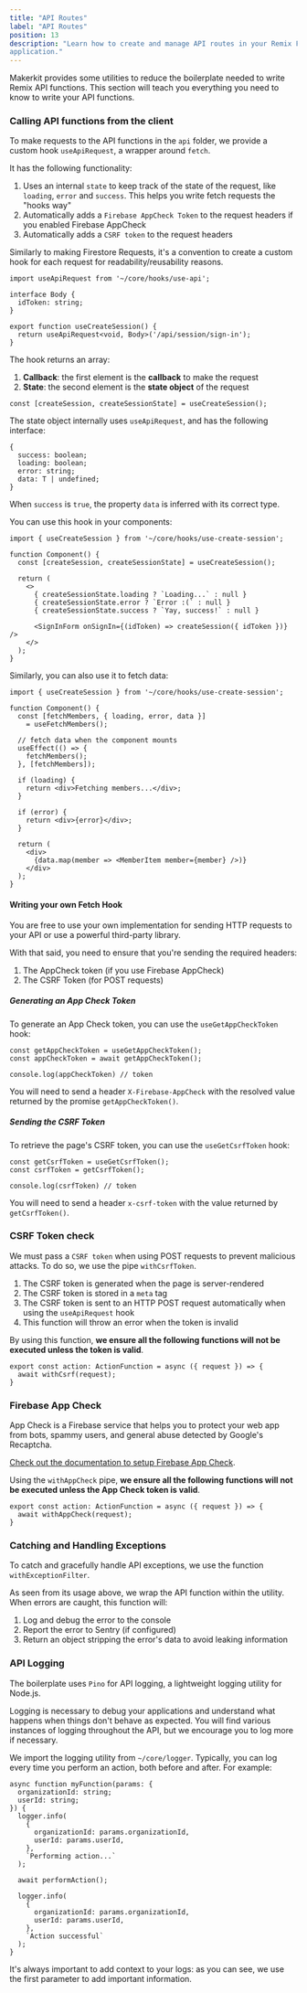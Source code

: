 ```yaml
---
title: "API Routes"
label: "API Routes"
position: 13
description: "Learn how to create and manage API routes in your Remix Firebase
application."
---
```


Makerkit provides some utilities to reduce the boilerplate needed to write Remix API functions. This section will teach you everything you need to know to write your API functions.

### Calling API functions from the client

To make requests to the API functions in the `api` folder, we provide a
custom hook `useApiRequest`, a wrapper around `fetch`.

It has the following functionality:

1. Uses an internal `state` to keep track of the state of the request, like
`loading`, `error` and `success`. This helps you write fetch requests the
"hooks way"
2. Automatically adds a `Firebase AppCheck Token` to the request headers if you
enabled Firebase AppCheck
3. Automatically adds a `CSRF token` to the request headers

Similarly to making Firestore Requests, it's a convention to create a custom
hook for each request for readability/reusability reasons.

```tsx title="src/core/hooks/use-create-session.ts"
import useApiRequest from '~/core/hooks/use-api';

interface Body {
  idToken: string;
}

export function useCreateSession() {
  return useApiRequest<void, Body>('/api/session/sign-in');
}
```

The hook returns an array:

1. **Callback**: the first element is the **callback** to make the request
2. **State**: the second element is the **state object** of the request

```tsx
const [createSession, createSessionState] = useCreateSession();
```

The state object internally uses `useApiRequest`, and has the following
interface:

```tsx
{
  success: boolean;
  loading: boolean;
  error: string;
  data: T | undefined;
}
```

When `success` is `true`, the property `data` is inferred with its correct type.

You can use this hook in your components:

```tsx
import { useCreateSession } from '~/core/hooks/use-create-session';

function Component() {
  const [createSession, createSessionState] = useCreateSession();

  return (
    <>
      { createSessionState.loading ? `Loading...` : null }
      { createSessionState.error ? `Error :(` : null }
      { createSessionState.success ? `Yay, success!` : null }

      <SignInForm onSignIn={(idToken) => createSession({ idToken })} />
    </>
  );
}
```

Similarly, you can also use it to fetch data:

```tsx
import { useCreateSession } from '~/core/hooks/use-create-session';

function Component() {
  const [fetchMembers, { loading, error, data }]
    = useFetchMembers();

  // fetch data when the component mounts
  useEffect(() => {
    fetchMembers();
  }, [fetchMembers]);

  if (loading) {
    return <div>Fetching members...</div>;
  }

  if (error) {
    return <div>{error}</div>;
  }

  return (
    <div>
      {data.map(member => <MemberItem member={member} />)}
    </div>
  );
}
```

#### Writing your own Fetch Hook

You are free to use your own implementation for sending HTTP requests to your API or use a powerful third-party library.

With that said, you need to ensure that you're sending the required headers:
1. The AppCheck token (if you use Firebase AppCheck)
2. The CSRF Token (for POST requests)

##### Generating an App Check Token

To generate an App Check token, you can use the `useGetAppCheckToken` hook:

```tsx
const getAppCheckToken = useGetAppCheckToken();
const appCheckToken = await getAppCheckToken();

console.log(appCheckToken) // token
```

You will need to send a header `X-Firebase-AppCheck` with the resolved value returned by the promise `getAppCheckToken()`.

##### Sending the CSRF Token

To retrieve the page's CSRF token, you can use the `useGetCsrfToken` hook:

```tsx
const getCsrfToken = useGetCsrfToken();
const csrfToken = getCsrfToken();

console.log(csrfToken) // token
```

You will need to send a header `x-csrf-token` with the value returned by `getCsrfToken()`.

### CSRF Token check

We must pass a `CSRF token` when using POST requests to prevent malicious attacks. To do so, we use the pipe `withCsrfToken`.

1. The CSRF token is generated when the page is server-rendered
2. The CSRF token is stored in a `meta` tag
3. The CSRF token is sent to an HTTP POST request automatically when using the `useApiRequest` hook
4. This function will throw an error when the token is invalid

By using this function, **we ensure all the following functions will not be executed unless the token is valid**.

```tsx
export const action: ActionFunction = async ({ request }) => {
  await withCsrf(request);
}
```

### Firebase App Check

App Check is a Firebase service that helps you to protect your web app from
bots, spammy users, and general abuse detected by Google's Recaptcha.

[Check out the documentation to setup Firebase App Check](/docs/app-check).

Using the `withAppCheck` pipe, **we ensure all the following functions will not be executed unless the App Check token is valid**.

```tsx
export const action: ActionFunction = async ({ request }) => {
  await withAppCheck(request);
}
```



### Catching and Handling Exceptions

To catch and gracefully handle API exceptions, we use the function `withExceptionFilter`.

As seen from its usage above, we wrap the API function within the utility. When errors are caught, this function will:

1. Log and debug the error to the console
2. Report the error to Sentry (if configured)
3. Return an object stripping the error's data to avoid leaking information

### API Logging

The boilerplate uses `Pino` for API logging, a lightweight logging utility for Node.js.

Logging is necessary to debug your applications and understand what happens when things don't behave as expected. You will find various instances of logging throughout the API, but we encourage you to log more if necessary.

We import the logging utility from `~/core/logger`. Typically, you can log every time you perform an action, both before and after. For example:

```tsx
async function myFunction(params: {
  organizationId: string;
  userId: string;
}) {
  logger.info(
    {
      organizationId: params.organizationId,
      userId: params.userId,
    },
    `Performing action...`
  );

  await performAction();

  logger.info(
    {
      organizationId: params.organizationId,
      userId: params.userId,
    },
    `Action successful`
  );
}
```

It's always important to add context to your logs: as you can see, we use the first parameter to add important information.
